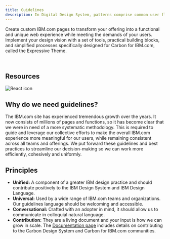 ```yaml
---
title: Guidelines
description: In Digital Design System, patterns comprise common user flows and scenarios which are too complex or too universal to be encapsulated in a single component.
---
```


<PageDescription>

Create custom IBM.com pages to transform your offering into a functional and unique web experience while meeting the demands of your users. Implement your design vision with a set of tools, practical building blocks, and simplified processes specifically designed for Carbon for IBM.com, called the Expressive Theme.

</PageDescription>

<br />

## Resources

<Row className="resource-card-group">
<Column colMd={4} colLg={4} noGutterSm>
    <ResourceCard
      subTitle="Carbon Guidelines"
      aspectRatio="2:1"
      actionIcon="arrowRight"
      href="https://www.carbondesignsystem.com/guidelines/2x-grid/basics"
      >

![React icon](../../images/icon/carbon-icon.svg)
 
</ResourceCard>
</Column>
</Row>

## Why do we need guidelines?
The IBM.com site has experienced tremendous growth over the years. It now consists of millions of pages and functions, so it has become clear that we were in need of a more systematic methodology. This is required to guide and leverage our collective efforts to make the overall IBM.com experience more meaningful for our users, while remaining consistent across all teams and offerings. We put forward these guidelines and best practices to streamline our decision-making so we can work more efficiently, cohesively and uniformly. 

## Principles 
* **Unified:** A component of a greater IBM design practice and should contribute positively to the IBM Design System and IBM Design Language.
* **Universal:** Used by a wide range of IBM.com teams and organizations. Our guidelines language should be welcoming and accessible.
* **Conversational:** Crafted with an adopter in mind, it should allow us to communicate in colloquial natural language.
* **Contribution:** They are a living document and your input is how we can grow in scale. The [Documentation page](https://www.carbondesignsystem.com/how-to-contribute/documentation) includes details on contributing to the Carbon Design System and Carbon for IBM.com communities.

